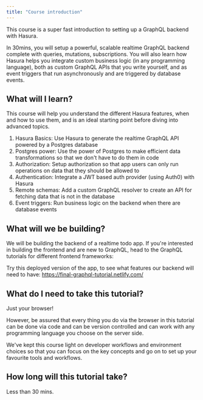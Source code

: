 ```yaml
---
title: "Course introduction"
---
```


This course is a super fast introduction to setting up a GraphQL backend with Hasura.

In 30mins, you will setup a powerful, scalable realtime GraphQL backend complete with queries, mutations, subscriptions. You will also learn how Hasura helps you integrate custom business logic (in any programming language), both as custom GraphQL APIs that you write yourself, and as event triggers that run asynchronously and are triggered by database events.

## What will I learn?

This course will help you understand the different Hasura features, when and how to use them, and
is an ideal starting point before diving into advanced topics.

1. Hasura Basics: Use Hasura to generate the realtime GraphQL API powered by a Postgres database
2. Postgres power: Use the power of Postgres to make efficient data transformations so that we don't have to do them in code
3. Authorization: Setup authorization so that app users can only run operations on data that they should be allowed to
4. Authentication: Integrate a JWT based auth provider (using Auth0) with Hasura
3. Remote schemas: Add a custom GraphQL resolver to create an API for fetching data that is not in the database
4. Event triggers: Run business logic on the backend when there are database events


## What will we be building?

We will be building the backend of a realtime todo app. If you're interested in building the frontend and are new to GraphQL, head to the GraphQL tutorials for different frontend frameworks:

Try this deployed version of the app, to see what features our backend will need to have:
https://final-graphql-tutorial.netlify.com/

## What do I need to take this tutorial?

Just your browser!

However, be assured that every thing you do via the browser
in this tutorial can be done via code and can be version controlled and
can work with any programming language you choose on the server side.

We've kept this course light on developer workflows and
environment choices so that you can focus on the key concepts and
go on to set up your favourite tools and workflows.

## How long will this tutorial take?
Less than 30 mins.
